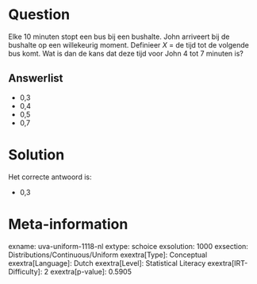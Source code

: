 Question
========

Elke 10 minuten stopt een bus bij een bushalte. John arriveert bij de
bushalte op een willekeurig moment. Definieer *X* = de tijd tot de
volgende bus komt. Wat is dan de kans dat deze tijd voor John 4 tot 7
minuten is?\

Answerlist
----------

* 0,3
* 0,4
* 0,5
* 0,7

Solution
========

Het correcte antwoord is: 

* 0,3

Meta-information
================
exname: uva-uniform-1118-nl
extype: schoice
exsolution: 1000
exsection: Distributions/Continuous/Uniform
exextra[Type]: Conceptual
exextra[Language]: Dutch
exextra[Level]: Statistical Literacy
exextra[IRT-Difficulty]: 2
exextra[p-value]: 0.5905
